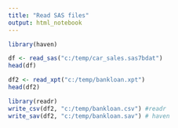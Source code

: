 ---
title: "Read SAS files"
output: html_notebook
---

```{r}
library(haven)
```

```{r}
df <- read_sas("c:/temp/car_sales.sas7bdat")
head(df)
```

```{r}
df2 <- read_xpt("c:/temp/bankloan.xpt")
head(df2)
```

```{r}
library(readr)
write_csv(df2, "c:/temp/bankloan.csv") #readr
write_sav(df2, "c:/temp/bankloan.sav") # haven
```


